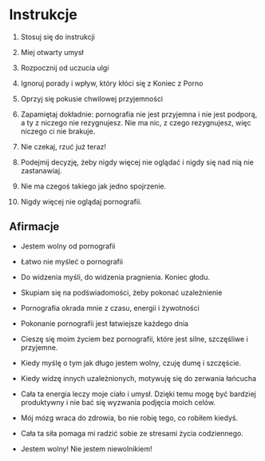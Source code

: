 # Instrukcje

1. Stosuj się do instrukcji

2. Miej otwarty umysł

3. Rozpocznij od uczucia ulgi

4. Ignoruj porady i wpływ, który kłóci się z Koniec z Porno

5. Oprzyj się pokusie chwilowej przyjemności

6. Zapamiętaj dokładnie: pornografia nie jest przyjemna i nie jest podporą, a ty z niczego nie rezygnujesz. Nie ma nic, z czego rezygnujesz, więc niczego ci nie brakuje.

7. Nie czekaj, rzuć już teraz!

8. Podejmij decyzję, żeby nigdy więcej nie oglądać i nigdy się nad nią nie zastanawiaj.

9. Nie ma czegoś takiego jak jedno spojrzenie.

10. Nigdy więcej nie oglądaj pornografii.

## Afirmacje

- Jestem wolny od pornografii

- Łatwo nie myśleć o pornografii

- Do widzenia myśli, do widzenia pragnienia. Koniec głodu.

- Skupiam się na podświadomości, żeby pokonać uzależnienie

- Pornografia okrada mnie z czasu, energii i żywotności

- Pokonanie pornografii jest łatwiejsze każdego dnia

- Cieszę się moim życiem bez pornografii, które jest silne, szczęśliwe i przyjemne.

- Kiedy myślę o tym jak długo jestem wolny, czuję dumę i szczęście.

- Kiedy widzę innych uzależnionych, motywuję się do zerwania łańcucha

- Cała ta energia leczy moje ciało i umysł. Dzięki temu mogę być bardziej produktywny i nie bać się wyzwania podjęcia moich celów.

- Mój mózg wraca do zdrowia, bo nie robię tego, co robiłem kiedyś.

- Cała ta siła pomaga mi radzić sobie ze stresami życia codziennego.

- Jestem wolny! Nie jestem niewolnikiem!